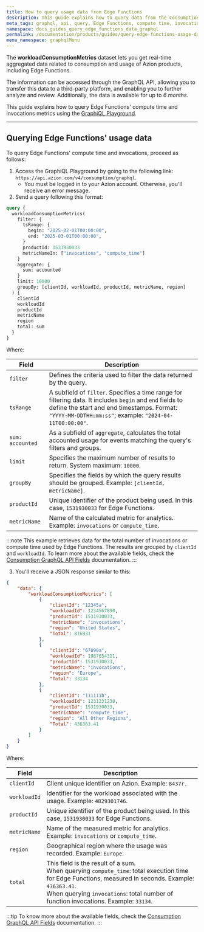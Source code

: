 ```yaml
---
title: How to query usage data from Edge Functions
description: This guide explains how to query data from the Consumption dataset and check Edge Functions' compute time and invocations using the GraphiQL Playground.
meta_tags: graphql, api, query, Edge Functions, compute time, invocations, usage data, consumption
namespace: docs_guides_query_edge_functions_data_graphql
permalink: /documentation/products/guides/query-edge-functions-usage-data-with-graphql/
menu_namespace: graphqlMenu
---
```


The **workloadConsumptionMetrics** dataset lets you get real-time aggregated data related to consumption and usage of Azion products, including Edge Functions.

The information can be accessed through the GraphQL API, allowing you to transfer this data to a third-party platform, and enabling you to further analyze and review. Additionally, the data is available for up to *6 months*.

This guide explains how to query Edge Functions' compute time and invocations metrics using the [GraphiQL Playground](/en/documentation/products/devtools/graphql-playground/).

---

## Querying Edge Functions' usage data

To query Edge Functions' compute time and invocations, proceed as follows:

1. Access the GraphiQL Playground by going to the following link: `https://api.azion.com/v4/consumption/graphql`.
    - You must be logged in to your Azion account. Otherwise, you'll receive an error message.
2. Send a query following this format:

```graphql
query {
  workloadConsumptionMetrics(
    filter: {
      tsRange: { 
        begin: "2025-02-01T00:00:00",
        end: "2025-03-01T00:00:00",
      }
      productId: 1531930033
      metricNameIn: ["invocations", "compute_time"]
    }
    aggregate: {
      sum: accounted
    }
    limit: 10000
    groupBy: [clientId, workloadId, productId, metricName, region]
  ) {
    clientId
    workloadId
    productId
    metricName
    region
    total: sum
  }
}
```

Where:

| Field | Description |
|----------|----------|
| `filter` | Defines the criteria used to filter the data returned by the query. |
| `tsRange` | A subfield of `filter`. Specifies a time range for filtering data. It includes `begin` and `end` fields to define the start and end timestamps. Format: `"YYYY-MM-DDTHH:mm:ss"`; example: `"2024-04-11T00:00:00"`. |
| `sum: accounted` | As a subfield of `aggregate`, calculates the total accounted usage for events matching the query's filters and groups. |
| `limit` | Specifies the maximum number of results to return. System maximum: `10000`. |
| `groupBy` | Specifies the fields by which the query results should be grouped. Example: `[clientId, metricName]`. |
| `productId` | Unique identifier of the product being used. In this case, `1531930033` for Edge Functions. |
| `metricName` | Name of the calculated metric for analytics. Example: `invocations` or `compute_time`.  |

:::note
This example retrieves data for the total number of invocations or compute time used by Edge Functions. The results are grouped by `clientId` and `workloadId`. To learn more about the available fields, check the [Consumption GraphQL API Fields](/en/documentation/devtools/graphql-api/features/gql-consumption-fields/) documentation.
:::

3. You'll receive a JSON response similar to this: 

```json
{
	"data": {
		"workloadConsumptionMetrics": [
			{
				"clientId": "12345a",
				"workloadId": 1234567890,
				"productId": 1531930033,
				"metricName": "invocations",
				"region": "United States",
				"Total": 816931
			},
			{
				"clientId": "67890a",
				"workloadId": 1987654321,
				"productId": 1531930033,
				"metricName": "invocations",
				"region": "Europe",
				"Total": 33134
			},
			{
				"clientId": "111111b",
				"workloadId": 1231231230,
				"productId": 1531930033,
				"metricName": "compute_time",
				"region": "All Other Regions",
				"Total": 436363.41
			}
		]
	}
}
```

Where:

| Field | Description |
|----------|----------|
| `clientId` | Client unique identifier on Azion. Example: `8437r.` |
| `workloadId` | Identifier for the workload associated with the usage. Example: `4829301746`. |
| `productId` | Unique identifier of the product being used. In this case, `1531930033` for Edge Functions. |
| `metricName` | Name of the measured metric for analytics. Example: `invocations` or `compute_time`.  |
| `region` | Geographical region where the usage was recorded. Example: `Europe`. |
| `total` | This field is the result of a sum. <br/> When querying `compute_time`:  total execution time for Edge Functions, measured in seconds. Example: `436363.41`. <br/> When querying `invocations`: total number of function invocations. Example: `33134`. |

:::tip
To know more about the available fields, check the [Consumption GraphQL API Fields](/en/documentation/devtools/graphql-api/features/gql-consumption-fields/) documentation.
:::
